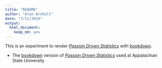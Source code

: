 ```yaml
---
title: "README"
author: "Alan Arnholt"
date: "7/11/2016"
output: 
  html_document: 
    keep_md: yes
---
```


This is an experiment to render [*Passion Driven Statistics*](https://alanarnholt.github.io/PDS-BookDown/BookDownTry/Book/overview.html) with [bookdown](https://bookdown.org/yihui/bookdown/).

* The [bookdown](https://bookdown.org/yihui/bookdown/) version of [*Passion Driven Statistics*](https://alanarnholt.github.io/PDS-BookDown/BookDownTry/Book/overview.html) used at Appalachian State University